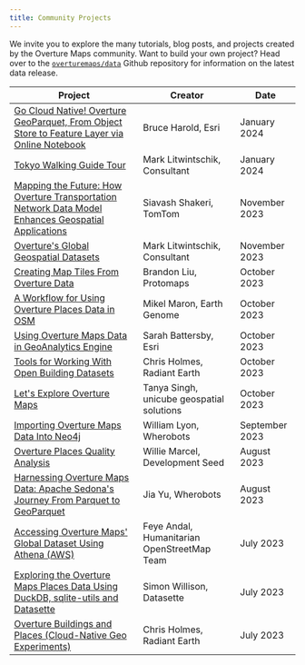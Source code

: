 ```yaml
---
title: Community Projects
---
```


We invite you to explore the many tutorials, blog posts, and projects created by the Overture Maps community. Want to build your own project? Head over to the [`overturemaps/data`](https://github.com/OvertureMaps/data) Github repository for information on the latest data release.


| Project | Creator | Date |
| ---------- | -------- | -------- |
| [Go Cloud Native! Overture GeoParquet, From Object Store to Feature Layer via Online Notebook](https://community.esri.com/t5/arcgis-data-interoperability-blog/go-cloud-native-overture-geoparquet-from-object/ba-p/1371965) | Bruce Harold, Esri | January 2024 |
| [Tokyo Walking Guide Tour](https://tech.marksblogg.com/tokyo-walking-tour-guide.html) | Mark Litwintschik, Consultant | January 2024 |
| [Mapping the Future: How Overture Transportation Network Data Model Enhances Geospatial Applications](https://engineering.tomtom.com/overture-transportation-network-linear-referencing/) | Siavash Shakeri, TomTom | November 2023 |
| [Overture's Global Geospatial Datasets](https://tech.marksblogg.com/overture-gis-data.html) | Mark Litwintschik, Consultant | November 2023 |
| [Creating Map Tiles From Overture Data](https://github.com/bdon/overture-tiles) | Brandon Liu, Protomaps | October 2023 |
| [A Workflow for Using Overture Places Data in OSM](https://www.openstreetmap.org/user/mikelmaron/diary/402600) | Mikel Maron, Earth Genome | October 2023 |
| [Using Overture Maps Data in GeoAnalytics Engine](https://community.esri.com/t5/geoanalytics-engine-blog/using-overture-maps-data-in-geoanalytics-engine/ba-p/1341493) | Sarah Battersby, Esri | October 2023 |
| [Tools for Working With Open Building Datasets](https://open.gishub.org/open-buildings/) | Chris Holmes, Radiant Earth | October 2023 |
| [Let's Explore Overture Maps](https://medium.com/@singh.tanya3298/lets-explore-overture-maps-3209c25d6c97) | Tanya Singh, unicube geospatial solutions | October 2023 |
| [Importing Overture Maps Data Into Neo4j](https://lyonwj.com/blog/importing-overture-maps-neo4j-aws-athena-spatial-sql-query) | William Lyon, Wherobots | September 2023 |
| [Overture Places Quality Analysis](https://observablehq.com/d/9847c08c46f56ed6) | Willie Marcel, Development Seed | August 2023 |
| [Harnessing Overture Maps Data: Apache Sedona's Journey From Parquet to GeoParquet](https://medium.com/@dr.jiayu/harnessing-overture-maps-data-apache-sedonas-journey-from-parquet-to-geoparquet-d99f7767a499) | Jia Yu, Wherobots | August 2023 |
| [Accessing Overture Maps' Global Dataset Using Athena (AWS)](https://feyeandal.me/blog/access_overture_data_using_athena) | Feye Andal, Humanitarian OpenStreetMap Team | July 2023 |
| [Exploring the Overture Maps Places Data Using DuckDB, sqlite-utils and Datasette](https://til.simonwillison.net/overture-maps/overture-maps-parquet) | Simon Willison, Datasette | July 2023 |
| [Overture Buildings and Places (Cloud-Native Geo Experiments)](https://beta.source.coop/repositories/cholmes/overture/description/) | Chris Holmes, Radiant Earth | July 2023 |











